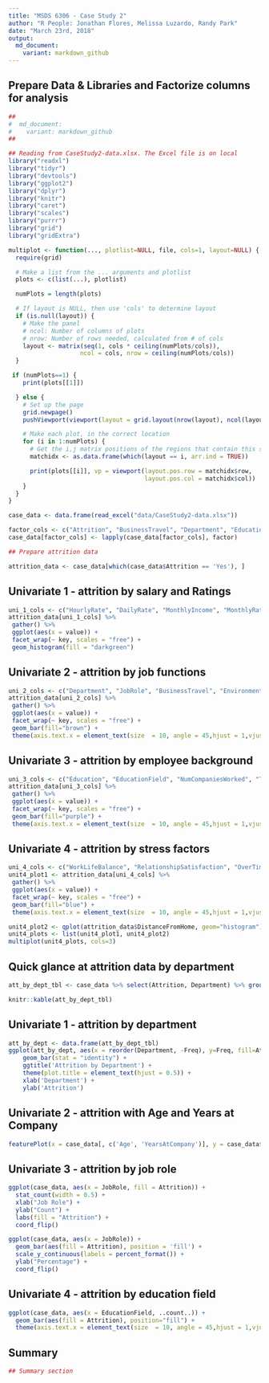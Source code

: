 ---
title: "MSDS 6306 - Case Study 2"
author: "R People: Jonathan Flores, Melissa Luzardo, Randy Park"
date: "March 23rd, 2018"
output: 
  md_document:
    variant: markdown_github
---

## Prepare Data & Libraries and Factorize columns for analysis
``` {r echo=TRUE, comment=NA, results='asis'}

##
#  md_document:
#    variant: markdown_github
##

## Reading from CaseStudy2-data.xlsx. The Excel file is on local
library("readxl")
library("tidyr")
library("devtools")
library("ggplot2")
library("dplyr")
library("knitr")
library("caret")
library("scales")
library("purrr")
library("grid")
library("gridExtra")

multiplot <- function(..., plotlist=NULL, file, cols=1, layout=NULL) {
  require(grid)

  # Make a list from the ... arguments and plotlist
  plots <- c(list(...), plotlist)

  numPlots = length(plots)

  # If layout is NULL, then use 'cols' to determine layout
  if (is.null(layout)) {
    # Make the panel
    # ncol: Number of columns of plots
    # nrow: Number of rows needed, calculated from # of cols
    layout <- matrix(seq(1, cols * ceiling(numPlots/cols)),
                    ncol = cols, nrow = ceiling(numPlots/cols))
  }

 if (numPlots==1) {
    print(plots[[1]])

  } else {
    # Set up the page
    grid.newpage()
    pushViewport(viewport(layout = grid.layout(nrow(layout), ncol(layout))))

    # Make each plot, in the correct location
    for (i in 1:numPlots) {
      # Get the i,j matrix positions of the regions that contain this subplot
      matchidx <- as.data.frame(which(layout == i, arr.ind = TRUE))

      print(plots[[i]], vp = viewport(layout.pos.row = matchidx$row,
                                      layout.pos.col = matchidx$col))
    }
  }
}

case_data <- data.frame(read_excel("data/CaseStudy2-data.xlsx"))

factor_cols <- c("Attrition", "BusinessTravel", "Department", "Education", "EducationField", "EnvironmentSatisfaction", "Gender", "JobInvolvement", "JobLevel", "JobRole", "JobSatisfaction", "MaritalStatus", "OverTime")
case_data[factor_cols] <- lapply(case_data[factor_cols], factor)

## Prepare attrition data

attrition_data <- case_data[which(case_data$Attrition == 'Yes'), ]
```

## Univariate 1 - attrition by salary and Ratings
``` {r echo=TRUE, comment=NA, results='asis'}
uni_1_cols <- c("HourlyRate", "DailyRate", "MonthlyIncome", "MonthlyRate", "PercentSalaryHike", "StockOptionLevel", "PerformanceRating", "RelationshipSatisfaction")
attrition_data[uni_1_cols] %>%
 gather() %>%     
 ggplot(aes(x = value)) +                     
 facet_wrap(~ key, scales = "free") +  
 geom_histogram(fill = "darkgreen")
```

## Univariate 2 - attrition by job functions
``` {r echo=TRUE, comment=NA, results='asis'}
uni_2_cols <- c("Department", "JobRole", "BusinessTravel", "EnvironmentSatisfaction", "JobInvolvement", "JobLevel")
attrition_data[uni_2_cols] %>%
 gather() %>%     
 ggplot(aes(x = value)) +                     
 facet_wrap(~ key, scales = "free") +  
 geom_bar(fill="brown") +
 theme(axis.text.x = element_text(size  = 10, angle = 45,hjust = 1,vjust = 1))
```

## Univariate 3 - attrition by employee background
``` {r echo=TRUE, comment=NA, results='asis'}
uni_3_cols <- c("Education", "EducationField", "NumCompaniesWorked", "TotalWorkingYears", "YearsAtCompany")
attrition_data[uni_3_cols] %>%
 gather() %>%     
 ggplot(aes(x = value)) +                     
 facet_wrap(~ key, scales = "free") +  
 geom_bar(fill="purple") +
 theme(axis.text.x = element_text(size  = 10, angle = 45,hjust = 1,vjust = 1))
```

## Univariate 4 - attrition by stress factors
``` {r echo=TRUE, comment=NA, results='asis'}
uni_4_cols <- c("WorkLifeBalance", "RelationshipSatisfaction", "OverTime", "TrainingTimesLastYear")
unit4_plot1 <- attrition_data[uni_4_cols] %>%
 gather() %>%     
 ggplot(aes(x = value)) +                     
 facet_wrap(~ key, scales = "free") +  
 geom_bar(fill="blue") +
 theme(axis.text.x = element_text(size  = 10, angle = 45,hjust = 1,vjust = 1))

unit4_plot2 <- qplot(attrition_data$DistanceFromHome, geom="histogram")  + xlab("Distance From Home")
unit4_plots <- list(unit4_plot1, unit4_plot2)
multiplot(unit4_plots, cols=3)

```


## Quick glance at attrition data by department
``` {r echo=TRUE, comment=NA, results='asis'}
att_by_dept_tbl <- case_data %>% select(Attrition, Department) %>% group_by(Department) %>% arrange(Department) %>% table()

knitr::kable(att_by_dept_tbl)
```

## Univariate 1 - attrition by department
``` {r echo=TRUE, comment=NA, results='asis'}
att_by_dept <- data.frame(att_by_dept_tbl)
ggplot(att_by_dept, aes(x = reorder(Department, -Freq), y=Freq, fill=Attrition)) + 
    geom_bar(stat = "identity") + 
    ggtitle('Attrition by Department') + 
    theme(plot.title = element_text(hjust = 0.5)) +
    xlab('Department') + 
    ylab('Attrition')
```

## Univariate 2 - attrition with Age and Years at Company
``` {r echo=TRUE, comment=NA, results='asis'}
featurePlot(x = case_data[, c('Age', 'YearsAtCompany')], y = case_data$Attrition, plot = "density", auto.key = list(columns = 2))
```

## Univariate 3 - attrition by job role
``` {r echo=TRUE, comment=NA, results='asis'}
ggplot(case_data, aes(x = JobRole, fill = Attrition)) +
  stat_count(width = 0.5) +
  xlab("Job Role") +
  ylab("Count") +
  labs(fill = "Attrition") +
  coord_flip()

ggplot(case_data, aes(x = JobRole)) + 
  geom_bar(aes(fill = Attrition), position = 'fill') + 
  scale_y_continuous(labels = percent_format()) +
  ylab("Percentage") +
  coord_flip()
```

## Univariate 4 - attrition by education field
``` {r echo=TRUE, comment=NA, results='asis'}
ggplot(case_data, aes(x = EducationField, ..count..)) +
  geom_bar(aes(fill = Attrition), position="fill") +
  theme(axis.text.x = element_text(size  = 10, angle = 45,hjust = 1,vjust = 1))
```


## Summary
``` {r echo=TRUE, comment=NA, results='asis'}

## Summary section
```